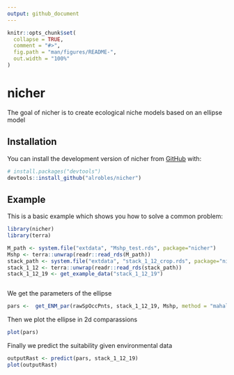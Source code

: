 ```yaml
---
output: github_document
---
```


<!-- README.md is generated from README.Rmd. Please edit that file -->

```r
knitr::opts_chunk$set(
  collapse = TRUE,
  comment = "#>",
  fig.path = "man/figures/README-",
  out.width = "100%"
)
```

# nicher

<!-- badges: start -->
<!-- badges: end -->

The goal of nicher is to create ecological niche models based on
an ellipse model

## Installation

You can install the development version of nicher from [GitHub](https://github.com/) with:

``` r
# install.packages("devtools")
devtools::install_github("alrobles/nicher")
```

## Example

This is a basic example which shows you how to solve a common problem:

```r
library(nicher)
library(terra)

M_path <- system.file("extdata", "Mshp_test.rds", package="nicher")
Mshp <- terra::unwrap(readr::read_rds(M_path))
stack_path <- system.file("extdata", "stack_1_12_crop.rds", package="nicher")
stack_1_12 <- terra::unwrap(readr::read_rds(stack_path))
stack_1_12_19 <- get_example_data("stack_1_12_19")



```

We get the parameters of the ellipse

```r

pars <-  get_ENM_par(rawSpOccPnts, stack_1_12_19, Mshp, method = "mahalanobis")
```


Then we plot the ellipse in 2d comparassions
```r
plot(pars)

```

Finally we predict the suitability given environmental data

```r
outputRast <- predict(pars, stack_1_12_19)
plot(outputRast)

```

